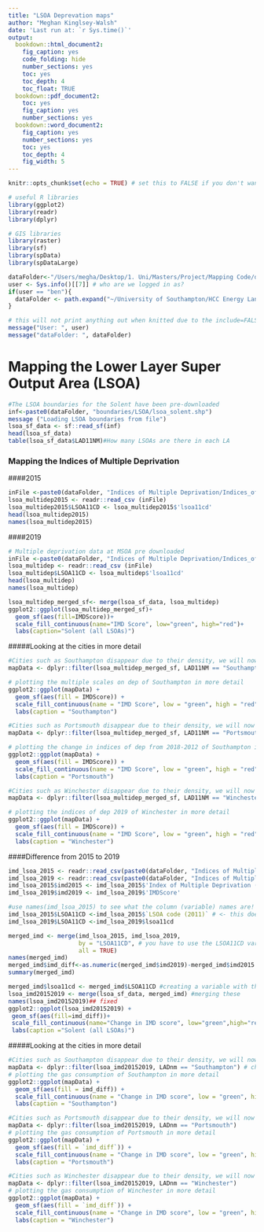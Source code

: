 ```yaml
---
title: "LSOA Deprevation maps"
author: "Meghan Kinglsey-Walsh"
date: 'Last run at: `r Sys.time()`'
output:
  bookdown::html_document2:
    fig_caption: yes
    code_folding: hide
    number_sections: yes
    toc: yes
    toc_depth: 4
    toc_float: TRUE
  bookdown::pdf_document2:
    toc: yes
    fig_caption: yes
    number_sections: yes
  bookdown::word_document2: 
    fig_caption: yes
    number_sections: yes
    toc: yes
    toc_depth: 4
    fig_width: 5
---
```


```r
knitr::opts_chunk$set(echo = TRUE) # set this to FALSE if you don't want the code in the final output

# useful R libraries
library(ggplot2)
library(readr)
library(dplyr)

# GIS libraries
library(raster)
library(sf)
library(spData)
library(spDataLarge)

dataFolder<-"/Users/megha/Desktop/1. Uni/Masters/Project/Mapping Code/data/" # default for Meghan
user <- Sys.info()[[7]] # who are we logged in as?
if(user == "ben"){
  dataFolder <- path.expand("~/University of Southampton/HCC Energy Landscape Mapping project - Documents/General/data/")
}

# this will not print anything out when knitted due to the include=FALSE setting in the chunk header
message("User: ", user)
message("dataFolder: ", dataFolder)
```

# Mapping the Lower Layer Super Output Area (LSOA)

```r
#The LSOA boundaries for the Solent have been pre-downloaded
inf<-paste0(dataFolder, "boundaries/LSOA/lsoa_solent.shp")
message ("Loading LSOA boundaries from file")
lsoa_sf_data <- sf::read_sf(inf)
head(lsoa_sf_data)
table(lsoa_sf_data$LAD11NM)#How many LSOAs are there in each LA
```

### Mapping the Indices of Multiple Deprivation
####2015
```r
inFile <-paste0(dataFolder, "Indices of Multiple Deprivation/Indices_of_Multiple_Deprivation_(IMD)_2015.csv")
lsoa_multidep2015 <- readr::read_csv (inFile)
lsoa_multidep2015$LSOA11CD <- lsoa_multidep2015$'lsoa11cd'
head(lsoa_multidep2015)
names(lsoa_multidep2015)
```

####2019
```r
# Multiple deprivation data at MSOA pre downloaded
inFile <-paste0(dataFolder, "Indices of Multiple Deprivation/Indices_of_Multiple_Deprivation_(IMD)_2019.csv")
lsoa_multidep <- readr::read_csv (inFile)
lsoa_multidep$LSOA11CD <- lsoa_multidep$'lsoa11cd'
head(lsoa_multidep)
names(lsoa_multidep)
```

```r
lsoa_multidep_merged_sf<- merge(lsoa_sf_data, lsoa_multidep)
ggplot2::ggplot(lsoa_multidep_merged_sf)+
  geom_sf(aes(fill=IMDScore))+
  scale_fill_continuous(name="IMD Score", low="green", high="red")+
  labs(caption="Solent (all LSOAs)")
```

#####Looking at the cities in more detail
```r
#Cities such as Southampton disappear due to their density, we will now map Southampton alone to see this area in more detail
mapData <- dplyr::filter(lsoa_multidep_merged_sf, LAD11NM == "Southampton")

# plotting the multiple scales on dep of Southampton in more detail
ggplot2::ggplot(mapData) + 
  geom_sf(aes(fill = IMDScore)) +
  scale_fill_continuous(name = "IMD Score", low = "green", high = "red") +
  labs(caption = "Southampton")
```
```r
#Cities such as Portsmouth disappear due to their density, we will now map Portsmouth alone to see this area in more detail
mapData <- dplyr::filter(lsoa_multidep_merged_sf, LAD11NM == "Portsmouth")

# plotting the change in indices of dep from 2018-2012 of Southampton in more detail
ggplot2::ggplot(mapData) + 
  geom_sf(aes(fill = IMDScore)) +
  scale_fill_continuous(name = "IMD Score", low = "green", high = "red") +
  labs(caption = "Portsmouth")
```
```r
#Cities such as Winchester disappear due to their density, we will now map Winchester alone to see this area in more detail
mapData <- dplyr::filter(lsoa_multidep_merged_sf, LAD11NM == "Winchester")

# plotting the indices of dep 2019 of Winchester in more detail
ggplot2::ggplot(mapData) + 
  geom_sf(aes(fill = IMDScore)) +
  scale_fill_continuous(name = "IMD Score", low = "green", high = "red") +
  labs(caption = "Winchester")
```
####Difference from 2015 to 2019
```r
imd_lsoa_2015 <- readr::read_csv(paste0(dataFolder, "Indices of Multiple Deprivation/File_5_ID_2015_Scores_for_the_Indices_of_Deprivation.csv")) # see https://www.gov.uk/government/statistics/english-indices-of-deprivation-2015 - this file has the actual indices in it, the other files (I don't know which you are using) have the ranks
imd_lsoa_2019 <- readr::read_csv(paste0(dataFolder, "Indices of Multiple Deprivation/Indices_of_Multiple_Deprivation_(IMD)_2019.csv"))
imd_lsoa_2015$imd2015 <- imd_lsoa_2015$'Index of Multiple Deprivation (IMD) Score'
imd_lsoa_2019$imd2019 <- imd_lsoa_2019$'IMDScore'

#use names(imd_lsoa_2015) to see what the column (variable) names are!
imd_lsoa_2015$LSOA11CD <-imd_lsoa_2015$`LSOA code (2011)` # <- this does!
imd_lsoa_2019$LSOA11CD <-imd_lsoa_2019$lsoa11cd

merged_imd <- merge(imd_lsoa_2015, imd_lsoa_2019, 
                    by = "LSOA11CD", # you have to use the LSOA11CD variable you just created! 'lsoa11cd' doesn't exist in these two datasets...
                    all = TRUE)
names(merged_imd)
merged_imd$imd_diff<-as.numeric(merged_imd$imd2019)-merged_imd$imd2015
summary(merged_imd)
```
```r
merged_imd$lsoa11cd <- merged_imd$LSOA11CD #creating a variable with the LSOA code in the same name as in sf_data - check what you created above!
lsoa_imd20152019 <- merge(lsoa_sf_data, merged_imd) #merging these
names(lsoa_imd20152019)## fixed
ggplot2::ggplot(lsoa_imd20152019) +
 geom_sf(aes(fill=imd_diff))+ 
 scale_fill_continuous(name="Change in IMD score", low="green",high="red")+
 labs(caption ="Solent (all LSOAs)")
```
#####Looking at the cities in more detail
```r
#Cities such as Southampton disappear due to their density, we will now map Southampton alone to see this area in more detail
mapData <- dplyr::filter(lsoa_imd20152019, LADnm == "Southampton") # check names of variables! Use the data file with the geometry in it
# plotting the gas consumption of Southampton in more detail
ggplot2::ggplot(mapData) + 
  geom_sf(aes(fill = imd_diff)) +
  scale_fill_continuous(name = "Change in IMD score", low = "green", high = "red") +
  labs(caption = "Southampton")
```
```r
#Cities such as Portsmouth disappear due to their density, we will now map Portsmouth alone to see this area in more detail
mapData <- dplyr::filter(lsoa_imd20152019, LADnm == "Portsmouth")
# plotting the gas consumption of Portsmouth in more detail
ggplot2::ggplot(mapData) + 
  geom_sf(aes(fill = `imd_diff`)) +
  scale_fill_continuous(name = "Change in IMD score", low = "green", high = "red") +
  labs(caption = "Portsmouth")
```
```r
#Cities such as Winchester disappear due to their density, we will now map Winchester alone to see this area in more detail
mapData <- dplyr::filter(lsoa_imd20152019, LADnm == "Winchester")
# plotting the gas consumption of Winchester in more detail
ggplot2::ggplot(mapData) + 
  geom_sf(aes(fill = `imd_diff`)) +
  scale_fill_continuous(name = "Change in IMD score", low = "green", high = "red") +
  labs(caption = "Winchester")
```




